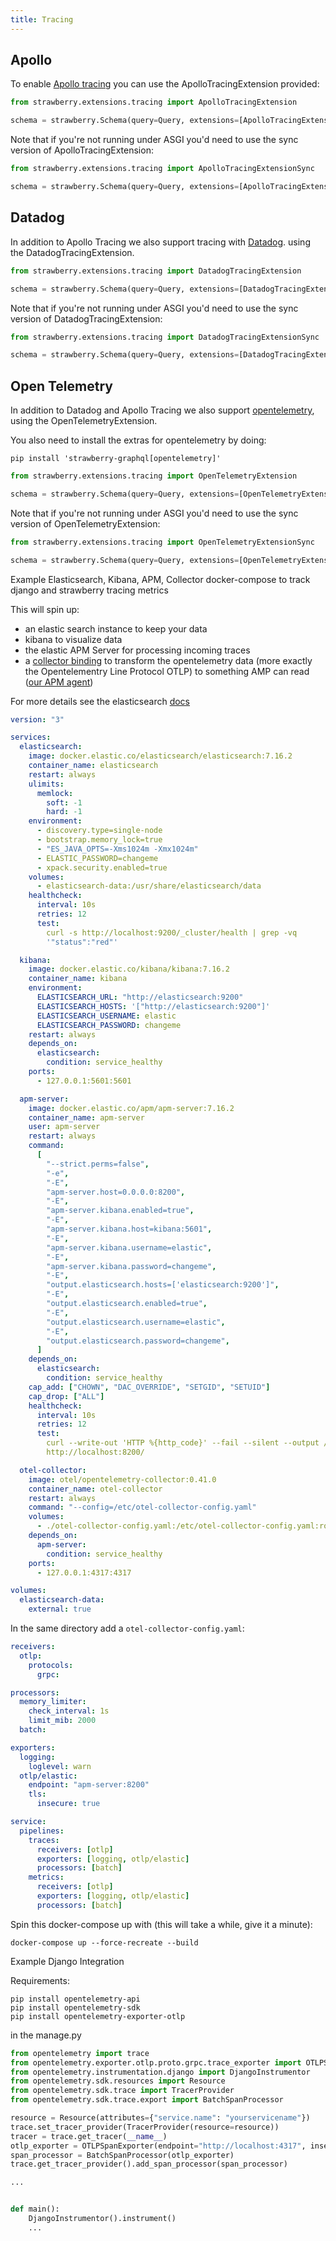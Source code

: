 ```yaml
---
title: Tracing
---
```

## Apollo

To enable [Apollo tracing](https://github.com/apollographql/apollo-tracing) you
can use the ApolloTracingExtension provided:

```python
from strawberry.extensions.tracing import ApolloTracingExtension

schema = strawberry.Schema(query=Query, extensions=[ApolloTracingExtension])
```

Note that if you're not running under ASGI you'd need to use the sync version of
ApolloTracingExtension:

```python
from strawberry.extensions.tracing import ApolloTracingExtensionSync

schema = strawberry.Schema(query=Query, extensions=[ApolloTracingExtensionSync])
```

## Datadog

In addition to Apollo Tracing we also support tracing with
[Datadog](https://www.datadoghq.com/). using the DatadogTracingExtension.

```python
from strawberry.extensions.tracing import DatadogTracingExtension

schema = strawberry.Schema(query=Query, extensions=[DatadogTracingExtension])
```

Note that if you're not running under ASGI you'd need to use the sync version of
DatadogTracingExtension:

```python
from strawberry.extensions.tracing import DatadogTracingExtensionSync

schema = strawberry.Schema(query=Query, extensions=[DatadogTracingExtensionSync])
```

## Open Telemetry

In addition to Datadog and Apollo Tracing we also support
[opentelemetry](https://opentelemetry.io/), using the OpenTelemetryExtension.

You also need to install the extras for opentelemetry by doing:

```shell
pip install 'strawberry-graphql[opentelemetry]'
```

```python
from strawberry.extensions.tracing import OpenTelemetryExtension

schema = strawberry.Schema(query=Query, extensions=[OpenTelemetryExtension])
```

Note that if you're not running under ASGI you'd need to use the sync version of
OpenTelemetryExtension:

```python
from strawberry.extensions.tracing import OpenTelemetryExtensionSync

schema = strawberry.Schema(query=Query, extensions=[OpenTelemetryExtensionSync])
```

Example Elasticsearch, Kibana, APM, Collector docker-compose to track django and
strawberry tracing metrics

This will spin up:

- an elastic search instance to keep your data
- kibana to visualize data
- the elastic APM Server for processing incoming traces
- a
  [collector binding](https://github.com/open-telemetry/opentelemetry-python/tree/main/exporter/opentelemetry-exporter-otlp)
  to transform the opentelemetry data (more exactly the Opentelementry Line
  Protocol OTLP) to something AMP can read
  ([our APM agent](https://github.com/open-telemetry/opentelemetry-collector))

For more details see the elasticsearch
[docs](https://www.elastic.co/guide/en/apm/get-started/current/open-telemetry-elastic.html)

```yaml
version: "3"

services:
  elasticsearch:
    image: docker.elastic.co/elasticsearch/elasticsearch:7.16.2
    container_name: elasticsearch
    restart: always
    ulimits:
      memlock:
        soft: -1
        hard: -1
    environment:
      - discovery.type=single-node
      - bootstrap.memory_lock=true
      - "ES_JAVA_OPTS=-Xms1024m -Xmx1024m"
      - ELASTIC_PASSWORD=changeme
      - xpack.security.enabled=true
    volumes:
      - elasticsearch-data:/usr/share/elasticsearch/data
    healthcheck:
      interval: 10s
      retries: 12
      test:
        curl -s http://localhost:9200/_cluster/health | grep -vq
        '"status":"red"'

  kibana:
    image: docker.elastic.co/kibana/kibana:7.16.2
    container_name: kibana
    environment:
      ELASTICSEARCH_URL: "http://elasticsearch:9200"
      ELASTICSEARCH_HOSTS: '["http://elasticsearch:9200"]'
      ELASTICSEARCH_USERNAME: elastic
      ELASTICSEARCH_PASSWORD: changeme
    restart: always
    depends_on:
      elasticsearch:
        condition: service_healthy
    ports:
      - 127.0.0.1:5601:5601

  apm-server:
    image: docker.elastic.co/apm/apm-server:7.16.2
    container_name: apm-server
    user: apm-server
    restart: always
    command:
      [
        "--strict.perms=false",
        "-e",
        "-E",
        "apm-server.host=0.0.0.0:8200",
        "-E",
        "apm-server.kibana.enabled=true",
        "-E",
        "apm-server.kibana.host=kibana:5601",
        "-E",
        "apm-server.kibana.username=elastic",
        "-E",
        "apm-server.kibana.password=changeme",
        "-E",
        "output.elasticsearch.hosts=['elasticsearch:9200']",
        "-E",
        "output.elasticsearch.enabled=true",
        "-E",
        "output.elasticsearch.username=elastic",
        "-E",
        "output.elasticsearch.password=changeme",
      ]
    depends_on:
      elasticsearch:
        condition: service_healthy
    cap_add: ["CHOWN", "DAC_OVERRIDE", "SETGID", "SETUID"]
    cap_drop: ["ALL"]
    healthcheck:
      interval: 10s
      retries: 12
      test:
        curl --write-out 'HTTP %{http_code}' --fail --silent --output /dev/null
        http://localhost:8200/

  otel-collector:
    image: otel/opentelemetry-collector:0.41.0
    container_name: otel-collector
    restart: always
    command: "--config=/etc/otel-collector-config.yaml"
    volumes:
      - ./otel-collector-config.yaml:/etc/otel-collector-config.yaml:ro
    depends_on:
      apm-server:
        condition: service_healthy
    ports:
      - 127.0.0.1:4317:4317

volumes:
  elasticsearch-data:
    external: true
```

In the same directory add a `otel-collector-config.yaml`:

```yaml
receivers:
  otlp:
    protocols:
      grpc:

processors:
  memory_limiter:
    check_interval: 1s
    limit_mib: 2000
  batch:

exporters:
  logging:
    loglevel: warn
  otlp/elastic:
    endpoint: "apm-server:8200"
    tls:
      insecure: true

service:
  pipelines:
    traces:
      receivers: [otlp]
      exporters: [logging, otlp/elastic]
      processors: [batch]
    metrics:
      receivers: [otlp]
      exporters: [logging, otlp/elastic]
      processors: [batch]
```

Spin this docker-compose up with (this will take a while, give it a minute):

```shell
docker-compose up --force-recreate --build
```

Example Django Integration

Requirements:

```shell
pip install opentelemetry-api
pip install opentelemetry-sdk
pip install opentelemetry-exporter-otlp
```

in the manage.py

```python
from opentelemetry import trace
from opentelemetry.exporter.otlp.proto.grpc.trace_exporter import OTLPSpanExporter
from opentelemetry.instrumentation.django import DjangoInstrumentor
from opentelemetry.sdk.resources import Resource
from opentelemetry.sdk.trace import TracerProvider
from opentelemetry.sdk.trace.export import BatchSpanProcessor

resource = Resource(attributes={"service.name": "yourservicename"})
trace.set_tracer_provider(TracerProvider(resource=resource))
tracer = trace.get_tracer(__name__)
otlp_exporter = OTLPSpanExporter(endpoint="http://localhost:4317", insecure=True)
span_processor = BatchSpanProcessor(otlp_exporter)
trace.get_tracer_provider().add_span_processor(span_processor)

...


def main():
    DjangoInstrumentor().instrument()
    ...
```
